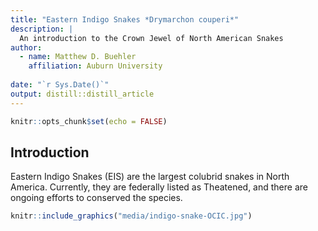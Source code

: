 ```yaml
---
title: "Eastern Indigo Snakes *Drymarchon couperi*"
description: |
  An introduction to the Crown Jewel of North American Snakes
author:
  - name: Matthew D. Buehler
    affiliation: Auburn University
    
date: "`r Sys.Date()`"
output: distill::distill_article
---
```


```r
knitr::opts_chunk$set(echo = FALSE)
```

## Introduction

Eastern Indigo Snakes (EIS) are the largest colubrid snakes in North America.
Currently, they are federally listed as Theatened, and there are ongoing efforts to conserved the species. 


```r
knitr::include_graphics("media/indigo-snake-OCIC.jpg")
```